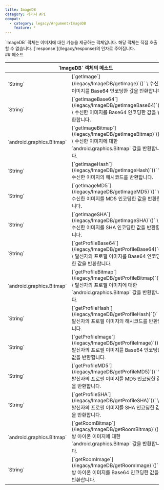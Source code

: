 ```yaml
---
title: ImageDB
category: 레거시 API
compat:
  - category: legacy/Argument/ImageDB
    feature: *
---
```


<Section>
  `ImageDB` 객체는 이미지에 대한 기능을 제공하는 객체입니다. 해당 객체는 직접 호출할 수 없습니다. [`response`](/legacy/response)의 인자로 주어집니다.
</Section>
<Section>
  ## 메소드

  <Table>
    <Thead>
      <Tr>
        <Th colSpan="2">`ImageDB` 객체의 메소드</Th>
      </Tr>
    </Thead>
    <Tbody>
      <Tr>
        <Td><span>`String`</span></Td>
        <Td>
          [`getImage`](/legacy/ImageDB/getImage)`()` \
          수신한 이미지를 Base64 인코딩한 값을 반환합니다.
        </Td>
      </Tr>
      <Tr>
        <Td><span>`String`</span></Td>
        <Td>
          [`getImageBase64`](/legacy/ImageDB/getImageBase64)`()` \
          수신한 이미지를 Base64 인코딩한 값을 반환합니다.
        </Td>
      </Tr>
      <Tr>
        <Td><span>`android.graphics.Bitmap`</span></Td>
        <Td>
          [`getImageBitmap`](/legacy/ImageDB/getImageBitmap)`()` \
          수신한 이미지에 대한 `android.graphics.Bitmap` 값을 반환합니다.
        </Td>
      </Tr>
      <Tr>
        <Td><span>`String`</span></Td>
        <Td>
          [`getImageHash`](/legacy/ImageDB/getImageHash)`()` \
          수신한 이미지의 해시코드를 반환합니다.
        </Td>
      </Tr>
      <Tr>
        <Td><span>`String`</span></Td>
        <Td>
          [`getImageMD5`](/legacy/ImageDB/getImageMD5)`()` \
          수신한 이미지를 MD5 인코딩한 값을 반환합니다.
        </Td>
      </Tr>
      <Tr>
        <Td><span>`String`</span></Td>
        <Td>
          [`getImageSHA`](/legacy/ImageDB/getImageSHA)`()` \
          수신한 이미지를 SHA 인코딩한 값을 반환합니다.
        </Td>
      </Tr>
      <Tr>
        <Td><span>`String`</span></Td>
        <Td>
          [`getProfileBase64`](/legacy/ImageDB/getProfileBase64)`()` \
          발신자의 프로필 이미지를 Base64 인코딩한 값을 반환합니다.
        </Td>
      </Tr>
      <Tr>
        <Td><span>`android.graphics.Bitmap`</span></Td>
        <Td>
          [`getProfileBitmap`](/legacy/ImageDB/getProfileBitmap)`()` \
          발신자의 프로필 이미지에 대한 `android.graphics.Bitmap` 값을 반환합니다.
        </Td>
      </Tr>
      <Tr>
        <Td><span>`String`</span></Td>
        <Td>
          [`getProfileHash`](/legacy/ImageDB/getProfileHash)`()` \
          발신자의 프로필 이미지의 해시코드를 반환합니다.
        </Td>
      </Tr>
      <Tr>
        <Td><span>`String`</span></Td>
        <Td>
          [`getProfileImage`](/legacy/ImageDB/getProfileImage)`()` \
          발신자의 프로필 이미지를 Base64 인코딩한 값을 반환합니다.
        </Td>
      </Tr>
      <Tr>
        <Td><span>`String`</span></Td>
        <Td>
          [`getProfileMD5`](/legacy/ImageDB/getProfileMD5)`()` \
          발신자의 프로필 이미지를 MD5 인코딩한 값을 반환합니다.
        </Td>
      </Tr>
      <Tr>
        <Td><span>`String`</span></Td>
        <Td>
          [`getProfileSHA`](/legacy/ImageDB/getProfileSHA)`()` \
          발신자의 프로필 이미지를 SHA 인코딩한 값을 반환합니다.
        </Td>
      </Tr>
      <Tr>
        <Td><span>`android.graphics.Bitmap`</span></Td>
        <Td>
          [`getRoomBitmap`](/legacy/ImageDB/getRoomBitmap)`()` \
          방 아이콘 이미지에 대한 `android.graphics.Bitmap` 값을 반환합니다.
        </Td>
      </Tr>
      <Tr>
        <Td><span>`String`</span></Td>
        <Td>
          [`getRoomImage`](/legacy/ImageDB/getRoomImage)`()` \
          방 아이콘 이미지를 Base64 인코딩한 값을 반환합니다.
        </Td>
      </Tr>
    </Tbody>
  </Table>
</Section>